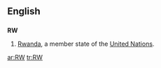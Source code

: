 ==English==
==={{abbreviation}}===
'''RW'''
#[[Rwanda]], a member state of the [[United Nations]].

[[ar:RW]]
[[tr:RW]]